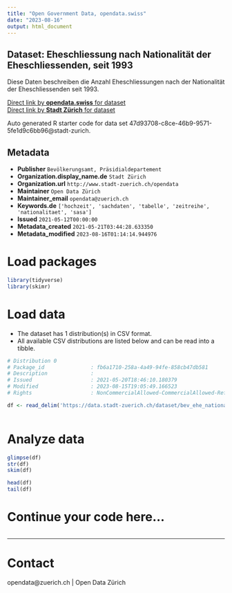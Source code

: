```yaml
---
title: "Open Government Data, opendata.swiss"
date: "2023-08-16"
output: html_document
---
```


## Dataset: Eheschliessung nach Nationalität der Eheschliessenden, seit 1993

Diese Daten beschreiben die Anzahl Eheschliessungen nach der Nationalität der Eheschliessenden seit 1993.

[Direct link by **opendata.swiss** for dataset](https://opendata.swiss/de/dataset/eheschliessung-nach-nationalitat-der-eheschliessenden-seit-1993)<br>
[Direct link by **Stadt Zürich** for dataset](https://data.stadt-zuerich.ch/dataset/bev_ehe_nationalitaet_od3305)

Auto generated R starter code for data set 47d93708-c8ce-46b9-9571-5fe1d9c6bb96@stadt-zurich.

## Metadata

- **Publisher** `Bevölkerungsamt, Präsidialdepartement`
- **Organization.display_name.de** `Stadt Zürich`
- **Organization.url** `http://www.stadt-zuerich.ch/opendata`
- **Maintainer** `Open Data Zürich`
- **Maintainer_email** `opendata@zuerich.ch`
- **Keywords.de** `['hochzeit', 'sachdaten', 'tabelle', 'zeitreihe', 'nationalitaet', 'sasa']`
- **Issued** `2021-05-12T00:00:00`
- **Metadata_created** `2021-05-21T03:44:28.633350`
- **Metadata_modified** `2023-08-16T01:14:14.944976`


# Load packages

```r

library(tidyverse)
library(skimr)

```

# Load data

-   The dataset has 1 distribution(s) in CSV format.
-   All available CSV distributions are listed below and can be read into a tibble.

```r

# Distribution 0
# Package_id               : fb6a1710-258a-4a49-94fe-858cb47db581
# Description              : 
# Issued                   : 2021-05-20T18:46:10.180379
# Modified                 : 2023-08-15T19:05:49.166523
# Rights                   : NonCommercialAllowed-CommercialAllowed-ReferenceNotRequired

df <- read_delim('https://data.stadt-zuerich.ch/dataset/bev_ehe_nationalitaet_od3305/download/BEV330OD3305.csv')



```

# Analyze data

```r

glimpse(df)
str(df)
skim(df)

head(df)
tail(df)

```

# Continue your code here...

```r

```

------------------------------------------------------------------------

# Contact

opendata@zuerich.ch | Open Data Zürich
